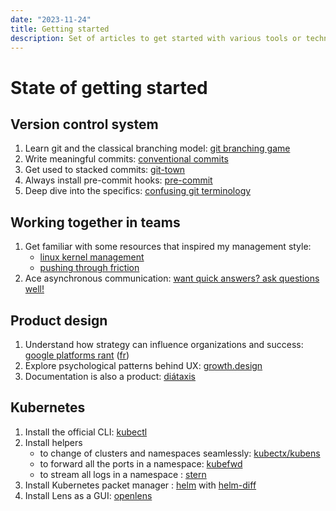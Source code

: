 ```yaml
---
date: "2023-11-24"
title: Getting started
description: Set of articles to get started with various tools or technologies.
---
```


# State of getting started

## Version control system

1. Learn git and the classical branching model: [git branching game](https://learngitbranching.js.org)
1. Write meaningful commits: [conventional commits](https://www.conventionalcommits.org/en/v1.0.0/)
1. Get used to stacked commits: [git-town](https://www.git-town.com)
1. Always install pre-commit hooks: [pre-commit](https://pre-commit.com)
1. Deep dive into the specifics: [confusing git terminology](https://jvns.ca/blog/2023/11/01/confusing-git-terminology/)

## Working together in teams

1. Get familiar with some resources that inspired my management style:
   - [linux kernel management](https://www.kernel.org/doc/html/latest/process/management-style.html)
   - [pushing through friction](https://blog.danielna.com/talks/pushing-through-friction/)
1. Ace asynchronous communication: [want quick answers? ask questions well!](https://quick-answers.kronis.dev)

## Product design

1. Understand how strategy can influence organizations and success: [google platforms rant](https://gist.github.com/chitchcock/1281611) ([fr](https://medium.com/l-âge-de-la-multitude/amazon-google-facebook-l-art-de-la-guerre-à-l-âge-de-la-multitude-4994faa2c43))
1. Explore psychological patterns behind UX: [growth.design](https://growth.design/case-studies)
1. Documentation is also a product: [diátaxis](https://diataxis.fr)

## Kubernetes

1. Install the official CLI: [kubectl](https://github.com/kubernetes/kubectl)
1. Install helpers
   - to change of clusters and namespaces seamlessly: [kubectx/kubens](https://github.com/ahmetb/kubectx)
   - to forward all the ports in a namespace: [kubefwd](https://github.com/txn2/kubefwd)
   - to stream all logs in a namespace : [stern](https://github.com/stern/stern)
1. Install Kubernetes packet manager : [helm](https://github.com/helm/helm) with [helm-diff](https://github.com/databus23/helm-diff)
1. Install Lens as a GUI: [openlens](https://github.com/MuhammedKalkan/OpenLens)
